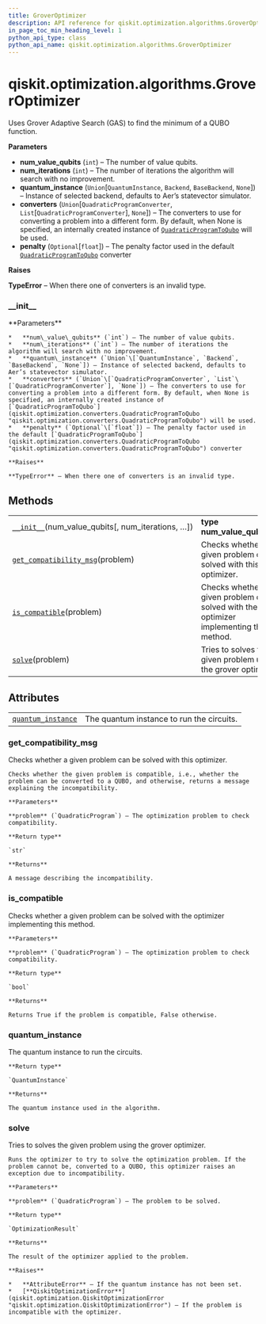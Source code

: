 ```yaml
---
title: GroverOptimizer
description: API reference for qiskit.optimization.algorithms.GroverOptimizer
in_page_toc_min_heading_level: 1
python_api_type: class
python_api_name: qiskit.optimization.algorithms.GroverOptimizer
---
```


# qiskit.optimization.algorithms.GroverOptimizer

<Class id="qiskit.optimization.algorithms.GroverOptimizer" isDedicatedPage={true} github="https://github.com/qiskit-community/qiskit-aqua/tree/stable/0.9/qiskit/optimization/algorithms/grover_optimizer.py" signature="GroverOptimizer(num_value_qubits, num_iterations=3, quantum_instance=None, converters=None, penalty=None)" modifiers="class">
  Uses Grover Adaptive Search (GAS) to find the minimum of a QUBO function.

  **Parameters**

  *   **num\_value\_qubits** (`int`) – The number of value qubits.
  *   **num\_iterations** (`int`) – The number of iterations the algorithm will search with no improvement.
  *   **quantum\_instance** (`Union`\[`QuantumInstance`, `Backend`, `BaseBackend`, `None`]) – Instance of selected backend, defaults to Aer’s statevector simulator.
  *   **converters** (`Union`\[`QuadraticProgramConverter`, `List`\[`QuadraticProgramConverter`], `None`]) – The converters to use for converting a problem into a different form. By default, when None is specified, an internally created instance of [`QuadraticProgramToQubo`](qiskit.optimization.converters.QuadraticProgramToQubo "qiskit.optimization.converters.QuadraticProgramToQubo") will be used.
  *   **penalty** (`Optional`\[`float`]) – The penalty factor used in the default [`QuadraticProgramToQubo`](qiskit.optimization.converters.QuadraticProgramToQubo "qiskit.optimization.converters.QuadraticProgramToQubo") converter

  **Raises**

  **TypeError** – When there one of converters is an invalid type.

  ### \_\_init\_\_

  <Function id="qiskit.optimization.algorithms.GroverOptimizer.__init__" signature="__init__(num_value_qubits, num_iterations=3, quantum_instance=None, converters=None, penalty=None)">
    **Parameters**

    *   **num\_value\_qubits** (`int`) – The number of value qubits.
    *   **num\_iterations** (`int`) – The number of iterations the algorithm will search with no improvement.
    *   **quantum\_instance** (`Union`\[`QuantumInstance`, `Backend`, `BaseBackend`, `None`]) – Instance of selected backend, defaults to Aer’s statevector simulator.
    *   **converters** (`Union`\[`QuadraticProgramConverter`, `List`\[`QuadraticProgramConverter`], `None`]) – The converters to use for converting a problem into a different form. By default, when None is specified, an internally created instance of [`QuadraticProgramToQubo`](qiskit.optimization.converters.QuadraticProgramToQubo "qiskit.optimization.converters.QuadraticProgramToQubo") will be used.
    *   **penalty** (`Optional`\[`float`]) – The penalty factor used in the default [`QuadraticProgramToQubo`](qiskit.optimization.converters.QuadraticProgramToQubo "qiskit.optimization.converters.QuadraticProgramToQubo") converter

    **Raises**

    **TypeError** – When there one of converters is an invalid type.
  </Function>

  ## Methods

  |                                                                                                                                                                                  |                                                                                           |
  | -------------------------------------------------------------------------------------------------------------------------------------------------------------------------------- | ----------------------------------------------------------------------------------------- |
  | [`__init__`](#qiskit.optimization.algorithms.GroverOptimizer.__init__ "qiskit.optimization.algorithms.GroverOptimizer.__init__")(num\_value\_qubits\[, num\_iterations, …])      | **type num\_value\_qubits**`int`                                                          |
  | [`get_compatibility_msg`](#qiskit.optimization.algorithms.GroverOptimizer.get_compatibility_msg "qiskit.optimization.algorithms.GroverOptimizer.get_compatibility_msg")(problem) | Checks whether a given problem can be solved with this optimizer.                         |
  | [`is_compatible`](#qiskit.optimization.algorithms.GroverOptimizer.is_compatible "qiskit.optimization.algorithms.GroverOptimizer.is_compatible")(problem)                         | Checks whether a given problem can be solved with the optimizer implementing this method. |
  | [`solve`](#qiskit.optimization.algorithms.GroverOptimizer.solve "qiskit.optimization.algorithms.GroverOptimizer.solve")(problem)                                                 | Tries to solves the given problem using the grover optimizer.                             |

  ## Attributes

  |                                                                                                                                                          |                                           |
  | -------------------------------------------------------------------------------------------------------------------------------------------------------- | ----------------------------------------- |
  | [`quantum_instance`](#qiskit.optimization.algorithms.GroverOptimizer.quantum_instance "qiskit.optimization.algorithms.GroverOptimizer.quantum_instance") | The quantum instance to run the circuits. |

  ### get\_compatibility\_msg

  <Function id="qiskit.optimization.algorithms.GroverOptimizer.get_compatibility_msg" signature="get_compatibility_msg(problem)">
    Checks whether a given problem can be solved with this optimizer.

    Checks whether the given problem is compatible, i.e., whether the problem can be converted to a QUBO, and otherwise, returns a message explaining the incompatibility.

    **Parameters**

    **problem** (`QuadraticProgram`) – The optimization problem to check compatibility.

    **Return type**

    `str`

    **Returns**

    A message describing the incompatibility.
  </Function>

  ### is\_compatible

  <Function id="qiskit.optimization.algorithms.GroverOptimizer.is_compatible" signature="is_compatible(problem)">
    Checks whether a given problem can be solved with the optimizer implementing this method.

    **Parameters**

    **problem** (`QuadraticProgram`) – The optimization problem to check compatibility.

    **Return type**

    `bool`

    **Returns**

    Returns True if the problem is compatible, False otherwise.
  </Function>

  ### quantum\_instance

  <Function id="qiskit.optimization.algorithms.GroverOptimizer.quantum_instance" signature="quantum_instance" modifiers="property">
    The quantum instance to run the circuits.

    **Return type**

    `QuantumInstance`

    **Returns**

    The quantum instance used in the algorithm.
  </Function>

  ### solve

  <Function id="qiskit.optimization.algorithms.GroverOptimizer.solve" signature="solve(problem)">
    Tries to solves the given problem using the grover optimizer.

    Runs the optimizer to try to solve the optimization problem. If the problem cannot be, converted to a QUBO, this optimizer raises an exception due to incompatibility.

    **Parameters**

    **problem** (`QuadraticProgram`) – The problem to be solved.

    **Return type**

    `OptimizationResult`

    **Returns**

    The result of the optimizer applied to the problem.

    **Raises**

    *   **AttributeError** – If the quantum instance has not been set.
    *   [**QiskitOptimizationError**](qiskit.optimization.QiskitOptimizationError "qiskit.optimization.QiskitOptimizationError") – If the problem is incompatible with the optimizer.
  </Function>
</Class>


